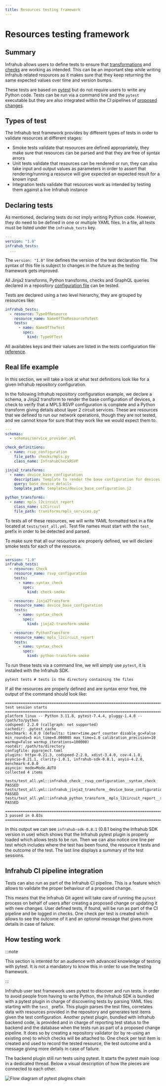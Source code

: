 ```yaml
---
title: Resources testing framework
---
```


# Resources testing framework

## Summary

Infrahub allows users to define tests to ensure that [transformations](/topics/transformation) and [checks](/topics/check) are working as intended. This can be an important step while writing Infrahub related resources as it makes sure that they keep returning the same expected values over time and version bumps.

These tests are based on [pytest](https://docs.pytest.org/) but do not require users to write any Python code. Tests can be run via a command line and the `pytest` executable but they are also integrated within the CI pipelines of [proposed changes](/topics/proposed-change).

## Types of test

The Infrahub test framework provides by different types of tests in order to validate resources at different stages:

* Smoke tests validate that resources are defined appropriately, they make sure that resources can be parsed and that they are free of syntax errors
* Unit tests validate that resources can be rendered or run, they can also take input and output values as parameters in order to assert that rendering/running a resource will give expected an expected result for a known input
* Integration tests validate that resources work as intended by testing them against a live Infrahub instance

## Declaring tests

As mentioned, declaring tests do not imply writing Python code. However, they do need to be defined in one or multiple YAML files. In a file, all tests must be listed under the `infrahub_tests` key.

```yaml
---
version: "1.0"
infrahub_tests:
  ...
```

The `version: "1.0"` line defines the version of the test declaration file. The syntax of this file is subject to changes in the future as the testing framework gets improved.

All Jinja2 transforms, Python transforms, checks and GraphQL queries declared in a repository [configuration file](/reference/dotinfrahub) can be tested.

Tests are declared using a two level hierarchy, they are grouped by resources like:

```yaml
infrahub_tests:
  - resource: TypeOfResource
    resource_name: NameOfTheResourceToTest
    tests:
      - name: NameOfTheTest
        spec:
          kind: TypeOfTest
```

All availables keys and their values are listed in the tests configuration file [reference](/reference/infrahub-tests).

## Real life example

In this section, we will take a look at what test definitions look like for a given Infrahub repository configuration.

In the following Infrahub repository configuration example, we declare a schema, a Jinja2 transform to render the base configuration of devices, a check to verify that a MPLS RSVP configuration is complete and a Python transform giving details about layer 2 circuit services. These are resources that we defined to run our network operations, though they are not tested, and we cannot know for sure that they work like we would expect them to.

```yaml
---
schemas:
  - schemas/service_provider.yml

check_definitions:
  - name: rsvp_configuration
    file_path: checks/mpls.py
    class_name: InfrahubCheckRSVP

jinja2_transforms:
  - name: device_base_configuration
    description: Template to render the base configuration for devices
    query: base_device_details
    template_path: templates/device_base_configuration.j2

python_transforms:
  - name: mpls_l2circuit_report
    class_name: L2Circuit
    file_path: transforms/mpls_services.py"
```

To tests all of these resources, we will write YAML formatted text in a file located at `tests/test_all.yml`. Test file names must start with the `test_` prefix in order to be detected and parsed.

To make sure that all our resources are properly defined, we will declare smoke tests for each of the resource.

```yaml
---
version: "1.0"
infrahub_tests:
  - resource: Check
    resource_name: rsvp_configuration
    tests:
      - name: syntax_check
        spec:
          kind: check-smoke

  - resource: Jinja2Transform
    resource_name: device_base_configuration
    tests:
      - name: syntax_check
        spec:
          kind: jinja2-transform-smoke

  - resource: PythonTransform
    resource_name: mpls_l2circuit_report
    tests:
      - name: syntax_check
        spec:
          kind: python-transform-smoke
```

To run these tests via a command line, we will simply use `pytest`, it is installed with the Infrahub SDK.

```shell
pytest tests # tests is the directory containing the files
```

If all the resources are properly defined and are syntax error free, the output of the command should look like:

```text
=============================================================================== test session starts ===============================================================================
platform linux -- Python 3.11.8, pytest-7.4.4, pluggy-1.4.0 -- /path/to/python
codspeed: 2.2.0 (callgraph: not supported)
cachedir: .pytest_cache
benchmark: 4.0.0 (defaults: timer=time.perf_counter disable_gc=False min_rounds=5 min_time=0.000005 max_time=1.0 calibration_precision=10 warmup=False warmup_iterations=100000)
rootdir: /path/to/directory
configfile: pyproject.toml
plugins: httpx-0.21.3, codspeed-2.2.0, xdist-3.4.0, cov-4.1.0, asyncio-0.21.1, clarity-1.0.1, infrahub-sdk-0.8.1, anyio-4.2.0, benchmark-4.0.0
asyncio: mode=Mode.AUTO
collected 4 items

tests/test_all.yml::infrahub_check__rsvp_configuration__syntax_check PASSED
tests/test_all.yml::infrahub_jinja2_transform__device_base_configuration__syntax_check PASSED
tests/test_all.yml::infrahub_python_transform__mpls_l2circuit_report__syntax_check PASSED

================================================================================ 3 passed in 0.03s ================================================================================
```

In this output we can see `infrahub-sdk-0.8.1` (0.8.1 being the Infrahub SDK version in use) which shows that the Infrahub pytest plugin is properly loaded which allows tests to be run. Then we can also notice one line per test which includes where the test has been found, the resource it tests and the outcome of the test. The last line displays a summary of the test sessions.

## Infrahub CI pipeline integration

Tests can also run as part of the Infrahub CI pipeline. This is a feature which allows to validate the proper behaviour of a proposed change.

This means that the Infrahub Git agent will take care of running the `pytest` process on behalf of users after creating a proposed change or updating it with new changes. User defined tests, if found, will be run as part of the CI pipeline and be logged in checks. One check per test is created which allows to see the outcome of it and an optional message that gives more details in case of failure.

## How testing work

:::note

This section is intented for an audience with advanced knowledge of testing with pytest. It is not a mandatory to know this in order to use the testing framework.

:::

Infrahub user test framework uses pytest to discover and run tests. In order to avoid people from having to write Python, the Infrahub SDK is bundled with a pytest plugin in charge of discovering tests by parsing YAML files starting with the `test_` prefix. This plugin parses the test files, correlates data with resources provided in the repository and generates test items given the test configuration. Another pytest plugin, bundled with Infrahub backend code, is provided and in charge of reporting test status to the backend and the database when the tests run as part of a proposed change pipeline. It does so by creating a repository validator (or by re-using an existing one) to which checks will be attached to. One check per test item is created and used to record the tested resource, the test outcome and a message giving more details in case of failure.

The backend plugin still run tests using pytest. It starts the pytest main loop in a dedicated thread. Below a visual description of how the pieces are connected to each other.

![Flow diagram of pytest plugins chain](../media/topics/resources_testing_framework.excalidraw.svg)